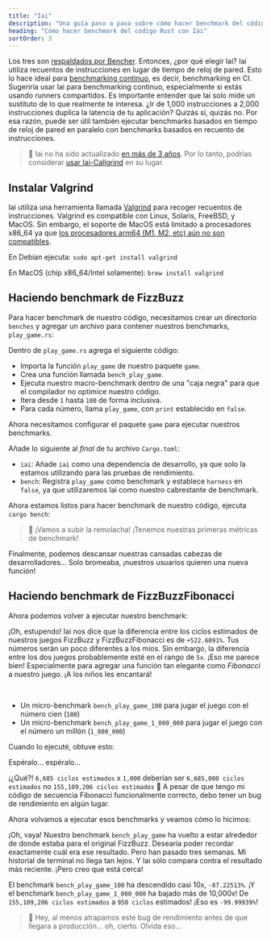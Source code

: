 ```yaml
---
title: "Iai"
description: "Una guía paso a paso sobre cómo hacer benchmark del código Rust con Iai"
heading: "Cómo hacer benchmark del código Rust con Iai"
sortOrder: 3
---
```



<Benchmarking />

<FizzBuzzRust />

<StepByStepRust />

<MicroVsMacro />

<BenchmarkingRust />

Los tres son [respaldados por Bencher](/docs/es/explanation/adapters/). Entonces, ¿por qué elegir Iai?
Iai utiliza recuentos de instrucciones en lugar de tiempo de reloj de pared.
Esto lo hace ideal para [benchmarking continuo](/docs/es/explanation/continuous-benchmarking/), es decir, benchmarking en CI.
Sugeriría usar Iai para benchmarking continuo, especialmente si estás usando runners compartidos.
Es importante entender que Iai solo mide un sustituto de lo que realmente te interesa.
¿Ir de 1,000 instrucciones a 2,000 instrucciones duplica la latencia de tu aplicación?
Quizás sí, quizás no.
Por esa razón, puede ser útil también ejecutar benchmarks basados en tiempo de reloj de pared en paralelo con benchmarks basados en recuento de instrucciones.

> 🐰 Iai no ha sido actualizado [en más de 3 años](https://github.com/bheisler/iai/commits/main/). Por lo tanto, podrías considerar [usar Iai-Callgrind](/docs/es/explanation/adapters/#-rust-iai-callgrind) en su lugar.

## Instalar Valgrind

Iai utiliza una herramienta llamada [Valgrind](https://valgrind.org/) para recoger recuentos de instrucciones.
Valgrind es compatible con Linux, Solaris, FreeBSD, y MacOS.
Sin embargo, el soporte de MacOS está limitado a procesadores x86_64 ya que [los procesadores arm64 (M1, M2, etc) aún no son compatibles](https://github.com/LouisBrunner/valgrind-macos/issues/56).

En Debian ejecuta: `sudo apt-get install valgrind`

En MacOS (chip x86_64/Intel solamente): `brew install valgrind`

<FizzBuzzRefactor />

## Haciendo benchmark de FizzBuzz

Para hacer benchmark de nuestro código, necesitamos crear un directorio `benches` y agregar un archivo para contener nuestros benchmarks, `play_game.rs`:

<GameBenchesTree />

Dentro de `play_game.rs` agrega el siguiente código:

<FizzBuzzRefactorBenchesCode />

- Importa la función `play_game` de nuestro paquete `game`.
- Crea una función llamada `bench_play_game`.
- Ejecuta nuestro macro-benchmark dentro de una "caja negra" para que el compilador no optimice nuestro código.
- Itera desde `1` hasta `100` de forma inclusiva.
- Para cada número, llama `play_game`, con `print` establecido en `false`.

Ahora necesitamos configurar el paquete `game` para ejecutar nuestros benchmarks.

Añade lo siguiente al _final_ de tu archivo `Cargo.toml`:

<GameCargoToml />

- `iai`: Añade `iai` como una dependencia de desarrollo, ya que solo la estamos utilizando para las pruebas de rendimiento.
- `bench`: Registra `play_game` como benchmark y establece `harness` en `false`, ya que utilizaremos Iai como nuestro cabrestante de benchmark.

Ahora estamos listos para hacer benchmark de nuestro código, ejecuta `cargo bench`:

<BenchPlayGameOutput />

> 🐰 ¡Vamos a subir la remolacha! ¡Tenemos nuestras primeras métricas de benchmark!

Finalmente, podemos descansar nuestras cansadas cabezas de desarrolladores...
Solo bromeaba, ¡nuestros usuarios quieren una nueva función!

<FizzBuzzFibonacciRust>
  <PlayGameRustCode />
</FizzBuzzFibonacciRust>

## Haciendo benchmark de FizzBuzzFibonacci

Ahora podemos volver a ejecutar nuestro benchmark:

<BenchPlayGameFibonacciOutput />

¡Oh, estupendo! Iai nos dice que la diferencia entre los ciclos estimados de nuestros juegos FizzBuzz y FizzBuzzFibonacci es de `+522.6091%`.
Tus números serán un poco diferentes a los míos.
Sin embargo, la diferencia entre los dos juegos probablemente esté en el rango de `5x`.
¡Eso me parece bien! Especialmente para agregar una función tan elegante como _Fibonacci_ a nuestro juego.
¡A los niños les encantará!

<FizzBuzzFibonacciOpenRust>
  <FizzBuzzFibonacciOpenRustCode />
</FizzBuzzFibonacciOpenRust>

<TheEnd />

<br />

<OnFire />

<BenchPlayGameOnFireCode />

- Un micro-benchmark `bench_play_game_100` para jugar el juego con el número cien (`100`)
- Un micro-benchmark `bench_play_game_1_000_000` para jugar el juego con el número un millón (`1_000_000`)

Cuando lo ejecuté, obtuve esto:

<BenchPlayGameOnFireOutputStart />

Espéralo... espéralo...

<BenchPlayGameOnFireOutput />

¡¿Qué?! `6,685 ciclos estimados` x `1,000` deberían ser `6,685,000 ciclos estimados` no `155,109,206 ciclos estimados` 🤯
A pesar de que tengo mi código de secuencia Fibonacci funcionalmente correcto, debo tener un bug de rendimiento en algún lugar.

<FizzBuzzFibonacciFixRust />

Ahora volvamos a ejecutar esos benchmarks y veamos cómo lo hicimos:

<BenchPlayGameFixOutput />

¡Oh, vaya! Nuestro benchmark `bench_play_game` ha vuelto a estar alrededor de donde estaba para el original FizzBuzz.
Desearía poder recordar exactamente cuál era ese resultado. Pero han pasado tres semanas.
Mi historial de terminal no llega tan lejos.
Y Iai sólo compara contra el resultado más reciente.
¡Pero creo que está cerca!

El benchmark `bench_play_game_100` ha descendido casi 10x, `-87.22513%`.
¡Y el benchmark `bench_play_game_1_000_000` ha bajado más de 10,000x! De `155,109,206 ciclos estimados` a `950 ciclos` estimados!
¡Eso es `-99.99939%`!

> 🐰 Hey, al menos atrapamos este bug de rendimiento antes de que llegara a producción... oh, cierto. Olvida eso...

<CatchInCi />

<CatchInCiOutput />

<CatchInCiPlot />

<CatchInCiPlotRustBench title="Cómo hacer Benchmark a Rust con Iai" />

<BencherFooter />
